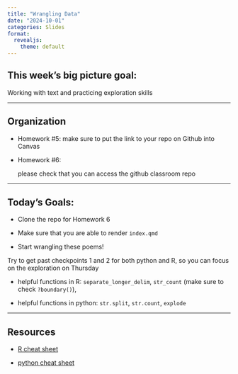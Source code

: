 ```yaml
---
title: "Wrangling Data"
date: "2024-10-01"
categories: Slides
format: 
  revealjs:
    theme: default
---
```



## This week's big picture goal:

Working with text and practicing exploration skills

---

## Organization

- Homework #5: 
make sure to put the link to your repo on Github into Canvas

- Homework #6: 
  
  please check that you can access the github classroom repo
  

---

## Today's Goals:

- Clone the repo for Homework 6

- Make sure that you are able to render `index.qmd`

- Start wrangling these poems!

Try to get past checkpoints 1 and 2 for both python and R, so you can focus on the exploration on Thursday

  - helpful functions in R: `separate_longer_delim`, `str_count` (make sure to check `?boundary()`), 

  - helpful functions in python: `str.split`, `str.count`, `explode`

----

## Resources

- [R cheat sheet](https://srvanderplas.github.io/stat-computing-r-python/files/Short-refcard.pdf)

- [python cheat sheet](https://srvanderplas.github.io/stat-computing-r-python/files/Python3_reference_cheat_sheet.pdf)





